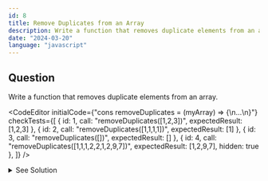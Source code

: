 ```yaml
---
id: 8
title: Remove Duplicates from an Array
description: Write a function that removes duplicate elements from an array.
date: "2024-03-20"
language: "javascript"
---
```


## Question
Write a function that removes duplicate elements from an array.

<CodeEditor 
    initialCode={"cons removeDuplicates = (myArray) => {\n...\n}"}
    checkTests={[
        {
         id: 1,
        call: "removeDuplicates([1,2,3])",
        expectedResult: [1,2,3]
        },
        {
         id: 2,
        call: "removeDuplicates([1,1,1,1])",
        expectedResult: [1]
        },
        {
         id: 3,
           call: "removeDuplicates([])",
           expectedResult: []
        },
        {
         id: 4,
        call: "removeDuplicates([1,1,1,2,2,1,2,9,7])",
        expectedResult: [1,2,9,7],
        hidden: true
        },
        ]}
/>

<details>
  <summary>See Solution</summary>

```js
const removeDuplicates = (myArray) => {
   return Array.from(new Set(myArray))
}
```

### Explanation
- We use the `Set` object to store unique values of any type.
- We then convert the `Set` object to an array using the `Array.from` method.


## Complexity Analysis
The time complexity for this solution is O(n) where n is the length of the input array.

## Alternative
### For loop
```ts
function removeDuplicates(myArray) {
      let uniqueArray = [];
      for (let i = 0; i < myArray.length; i++) {
         if (uniqueArray.indexOf(myArray[i]) === -1) {
               uniqueArray.push(myArray[i]);
         }
      }
      return uniqueArray;
}
```

### Spreading
```ts
function removeDuplicates(myArray) {
    return [...new Set(myArray)];
}
```

</details>